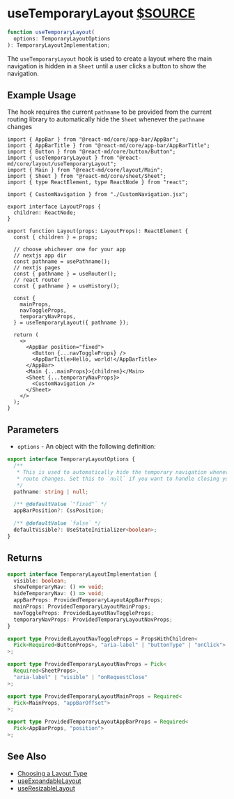 # useTemporaryLayout [$SOURCE](packages/core/src/layout/useTemporaryLayout.ts)

```ts disableTransform
function useTemporaryLayout(
  options: TemporaryLayoutOptions
): TemporaryLayoutImplementation;
```

The `useTemporaryLayout` hook is used to create a layout where the main navigation
is hidden in a `Sheet` until a user clicks a button to show the navigation.

## Example Usage

The hook requires the current `pathname` to be provided from the current
routing library to automatically hide the `Sheet` whenever the `pathname`
changes

```tsx
import { AppBar } from "@react-md/core/app-bar/AppBar";
import { AppBarTitle } from "@react-md/core/app-bar/AppBarTitle";
import { Button } from "@react-md/core/button/Button";
import { useTemporaryLayout } from "@react-md/core/layout/useTemporaryLayout";
import { Main } from "@react-md/core/layout/Main";
import { Sheet } from "@react-md/core/sheet/Sheet";
import { type ReactElement, type ReactNode } from "react";

import { CustomNavigation } from "./CustomNavigation.jsx";

export interface LayoutProps {
  children: ReactNode;
}

export function Layout(props: LayoutProps): ReactElement {
  const { children } = props;

  // choose whichever one for your app
  // nextjs app dir
  const pathname = usePathname();
  // nextjs pages
  const { pathname } = useRouter();
  // react router
  const { pathname } = useHistory();

  const {
    mainProps,
    navToggleProps,
    temporaryNavProps,
  } = useTemporaryLayout({ pathname });

  return (
    <>
      <AppBar position="fixed">
        <Button {...navToggleProps} />
        <AppBarTitle>Hello, world!</AppBarTitle>
      </AppBar>
      <Main {...mainProps}>{children}</Main>
      <Sheet {...temporaryNavProps}>
        <CustomNavigation />
      </Sheet>
    </>
  );
}
```

## Parameters

- `options` - An object with the following definition:

```ts disableTransform
export interface TemporaryLayoutOptions {
  /**
   * This is used to automatically hide the temporary navigation whenever the
   * route changes. Set this to `null` if you want to handle closing yourself.
   */
  pathname: string | null;

  /** @defaultValue `"fixed"` */
  appBarPosition?: CssPosition;

  /** @defaultValue `false` */
  defaultVisible?: UseStateInitializer<boolean>;
}
```

## Returns

```ts disableTransform
export interface TemporaryLayoutImplementation {
  visible: boolean;
  showTemporaryNav: () => void;
  hideTemporaryNav: () => void;
  appBarProps: ProvidedTemporaryLayoutAppBarProps;
  mainProps: ProvidedTemporaryLayoutMainProps;
  navToggleProps: ProvidedLayoutNavToggleProps;
  temporaryNavProps: ProvidedTemporaryLayoutNavProps;
}

export type ProvidedLayoutNavToggleProps = PropsWithChildren<
  Pick<Required<ButtonProps>, "aria-label" | "buttonType" | "onClick">
>;

export type ProvidedTemporaryLayoutNavProps = Pick<
  Required<SheetProps>,
  "aria-label" | "visible" | "onRequestClose"
>;

export type ProvidedTemporaryLayoutMainProps = Required<
  Pick<MainProps, "appBarOffset">
>;

export type ProvidedTemporaryLayoutAppBarProps = Required<
  Pick<AppBarProps, "position">
>;
```

## See Also

- [Choosing a Layout Type](/getting-started/layout#choosing-a-layout-type)
- [useExpandableLayout](./use-expandable-layout)
- [useResizableLayout](./use-resizable-layout)

